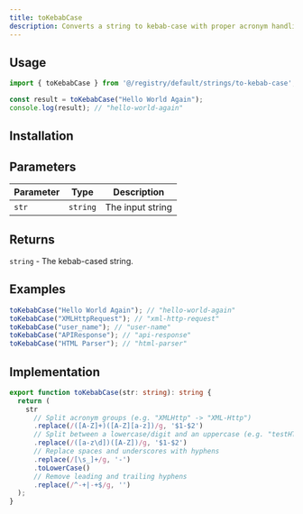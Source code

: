 ```yaml
---
title: toKebabCase
description: Converts a string to kebab-case with proper acronym handling
---
```


## Usage

```typescript
import { toKebabCase } from '@/registry/default/strings/to-kebab-case';

const result = toKebabCase("Hello World Again");
console.log(result); // "hello-world-again"
```

## Installation

<InstallTabs component="to-kebab-case" />

## Parameters

| Parameter | Type     | Description      |
|-----------|----------|------------------|
| `str`     | `string` | The input string |

## Returns

`string` - The kebab-cased string.

## Examples

```typescript
toKebabCase("Hello World Again"); // "hello-world-again"
toKebabCase("XMLHttpRequest"); // "xml-http-request"
toKebabCase("user_name"); // "user-name"
toKebabCase("APIResponse"); // "api-response"
toKebabCase("HTML Parser"); // "html-parser"
```

## Implementation

```typescript
export function toKebabCase(str: string): string {
  return (
    str
      // Split acronym groups (e.g. "XMLHttp" -> "XML-Http")
      .replace(/([A-Z]+)([A-Z][a-z])/g, '$1-$2')
      // Split between a lowercase/digit and an uppercase (e.g. "testHTTP" -> "test-HTTP")
      .replace(/([a-z\d])([A-Z])/g, '$1-$2')
      // Replace spaces and underscores with hyphens
      .replace(/[\s_]+/g, '-')
      .toLowerCase()
      // Remove leading and trailing hyphens
      .replace(/^-+|-+$/g, '')
  );
}
```
